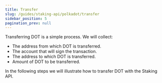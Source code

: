 ```yaml
---
title: Transfer
slug: /guides/staking-api/polkadot/transfer
sidebar_position: 5
pagination_prev: null
---
```


Transferring DOT is a simple process. We will collect:

- The address from which DOT is transferred.
- The account that will sign the transaction.
- The address to which DOT is transferred.
- Amount of DOT to be transferred.

In the following steps we will illustrate how to transfer DOT with the Staking API.
